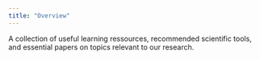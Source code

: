 ```yaml
---
title: "Overview"
---
```


A collection of useful learning ressources, recommended scientific tools, and essential papers on topics relevant to our research.